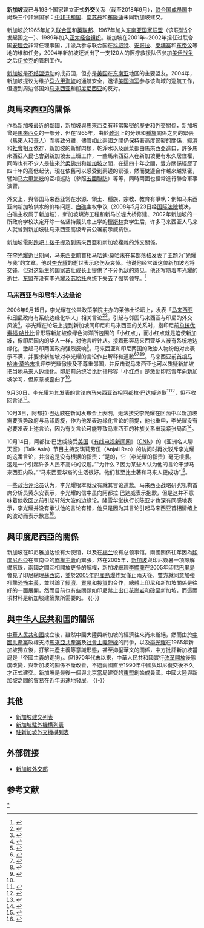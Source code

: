 {{新加坡政治}}
'''新加坡'''现已与193个国家建立正式'''外交'''关系（截至2018年9月），[[联合国成员国|联合国成员国]]中尚缺三个非洲国家：[[中非共和国|中非共和国]]、[[南苏丹|南苏丹]]和[[布隆迪|布隆迪]]未同新加坡建交。

新加坡於1965年加入[[联合国|联合国]]和[[英联邦|英联邦]]、1967年加入[[东南亚国家联盟|东南亚国家联盟]]（该联盟[[5|5]]个发起国之一）、1989年加入[[亚太经合组织|亚太经合组织]]。新加坡在2001年~2002年担任过联合国[[安理会|安理会]]非常任理事国，并派兵参与联合国在[[科威特|科威特]]、[[安哥拉|安哥拉]]、[[柬埔寨|柬埔寨]]和[[东帝汶|东帝汶]]等地的维和任务，2004年新加坡还派出了一支120人的医疗救援队伍参加[[美伊战争|美伊战争]]之后[[伊拉克|伊拉克]]的管制工作。

[[新加坡|新加坡]]是[[不结盟运动|不结盟运动]]的成员国，但亦是[[美国|美国]]在[[东南亚|东南亚]]地区的主要盟友。2004年，新加坡提议为维护[[马六甲海峡|马六甲海峡]]的通航安全，邀请[[美国海军|美国海军]]参与该海域的巡航工作，但遭到周边邻国如[[马来西亚|马来西亚]]和[[印度尼西亚|印度尼西亚]]的反对。

==與馬來西亞的關係==
{{main|馬來西亞－新加坡關係}}
{{Infobox Bilateral relations|馬來西亞－新加坡|Malaysia|Singapore|filetype=svg}}
作為[[新加坡|新加坡]]最近的鄰國，新加坡與[[馬來西亞|馬來西亞]]有非常緊密的[[歷史|歷史]]和[[外交|外交]]關係，新加坡曾是[[馬來西亞|馬來西亞]]的一部分，但在1965年，由於[[政治|政治]]上的分歧和[[種族|種族]]關係之間的緊張（[[馬來人|馬來人]]和[[華人|華人]]）而導致分離，儘管如此兩國之間仍保持著高度緊密的關係，[[經濟|經濟]]和[[社會|社會]]相互依存，新加坡的新鮮肉類，乾淨水以及蔬菜都由馬來西亞進口，許多馬來西亞人民也會到新加坡去上班工作，一些馬來西亞人在新加坡更有永久居住權，同時也有不少人是往來於[[柔佛州|柔佛州]]和[[新加坡|新加坡]]之間，在這四十年之間，雙方關係經歷了四十年的高低起伏，現在依舊可以感受到兩邊的緊張，然而雙邊合作越來越緊密，譬如[[马六甲海峡|马六甲海峽]]的互相巡防（參照[[五國聯防|五國聯防]]）等等，同時兩國也經常進行聯合軍事演習。

外交上，與邻国马来西亚常在水源、領土、種族、宗教、教育有爭執：例如马来西亚向新加坡供水的价格问题、[[白礁|白礁]]主权争议（2008年5月23日经[[国际法院|国际法院]]裁决，白礁主权属于新加坡）、新加坡填海工程和新马长堤大桥修建、2002年新加坡的一所政府学校决定开除一名坚持戴头巾上学的[[穆斯林|穆斯林]]女学生后，许多马来西亚人马来人就曾到新加坡驻马来西亚高级专员公署前示威抗议。

新加坡電影[[跑吧！孩子|跑吧！孩子]]提及到馬來西亞和新加坡複雜的外交關係。

在[[李光耀之死|李光耀逝世]]期间，马来西亚前首相[[马哈迪·莫哈末|马哈迪·莫哈末]]在其部落格发表了主题为“光耀与我”的文章。他对[[李光耀|李光耀]]的逝世表示悲伤及哀悼。他说他经常跟这位新加坡老将交锋，但对这新生的国家茁壮成长上提供了不分仇敌的意见。他还写随着李光耀的逝世，[[东南亚国家联盟|东盟]]在没有李光耀及[[苏哈托|苏哈托]]总统下失去了强势领导。<ref>{{Cite web|url=http://chedet.cc/?p=1620|title=Kuan Yew and I ← Chedet|accessdate=2017-08-06|work=chedet.cc|language=en-US|archive-date=2016-10-02|archive-url=https://web.archive.org/web/20161002093251/http://chedet.cc/?p=1620|dead-url=no}}</ref>

===马来西亚与印尼华人边缘论===
2006年9月15日，李光耀在公共政策学院主办的莱佛士论坛上，发表「[[马来西亚|马来西亚]]和[[印度尼西亚|印尼]]政府有系统边缘化华人」相关言论<ref>{{Cite web|title=李光耀指印马两国华人被“边缘化”招激烈声讨|url=http://www.chinanews.com/hr/yzhrxw/news/2006/09-30/798743.shtml|accessdate=2021-02-17|work=www.chinanews.com|archive-date=2021-03-09|archive-url=https://web.archive.org/web/20210309041240/http://www.chinanews.com/hr/yzhrxw/news/2006/09-30/798743.shtml|dead-url=no}}</ref><ref>{{Cite web|title=李光耀称马来西亚和印尼华人被边缘化引来批评_新闻中心_新浪网|url=http://news.sina.com.cn/w/2006-09-30/000411139851.shtml?from=wap|accessdate=2021-01-29|work=news.sina.com.cn|archive-date=2021-02-07|archive-url=https://web.archive.org/web/20210207101648/http://news.sina.com.cn/w/2006-09-30/000411139851.shtml?from=wap|dead-url=no}}</ref>，引起与邻国马来西亚与印尼的外交风波<ref>{{Cite web|title=李光耀华人边缘化言论激怒马国 - 大纪元|url=https://www.epochtimes.com/gb/6/9/24/n1464613.htm|accessdate=2021-01-29|date=2006-09-24|work=大纪元 www.epochtimes.com|language=zh-Hans|archive-date=2021-02-07|archive-url=https://web.archive.org/web/20210207101649/https://www.epochtimes.com/gb/6/9/24/n1464613.htm|dead-url=no}}</ref>。李光耀在论坛上提到新加坡同印尼和马来西亚的关系时，指印尼前[[印度尼西亚总统|总统]][[優素福·哈比比|优素福·哈比比]]曾形容新加坡像绿色海洋所包围的「小红点」，而小红点就是迫使新加坡，像印尼国内的华人一样，对他言听计从。接着形容马来西亚华人被有系统地边缘化，激起马印两国政府强烈反响<ref>{{Cite web|title=新加坡文献馆: 李光耀华人边缘化言论激怒马国|url=https://www.sginsight.com/xjp/index.php?id=467|accessdate=2021-01-08|work=www.sginsight.com|archive-date=2021-03-09|archive-url=https://web.archive.org/web/20210309041304/https://www.sginsight.com/xjp/index.php?id=467|dead-url=no}}</ref>。马来西亚和印尼两国的政治人物纷纷对此表示不满，并要求新加坡对李光耀的言论作出解释和道歉<ref name=":0">{{Cite web|title=指“大马华人被边缘化”　首相要李光耀解释|url=http://archive.kwongwah.com.my/kwyp_news/news_show_old.asp?n=60589&rlt=1&cls=101&txt=2006/9/23/gn2006923_60589|accessdate=2021-01-08|author=|date=|format=|work=archive.kwongwah.com.my|publisher=|language=|archive-date=2021-02-07|archive-url=https://web.archive.org/web/20210207101701/http://archive.kwongwah.com.my/kwyp_news/news_show_old.asp?n=60589&rlt=1&cls=101&txt=2006%2F9%2F23%2Fgn2006923_60589|dead-url=no}}</ref><ref>{{Cite web|title=指大马华裔被边缘化　纳吉反驳李光耀言论|url=http://archive.kwongwah.com.my/kwyp_news/news_show_old.asp?n=60358&rlt=1&cls=101&txt=2006/9/22/gn2006922_60358|access-date=2021-05-06|work=archive.kwongwah.com.my|archive-date=2021-07-25|archive-url=https://web.archive.org/web/20210725081054/http://archive.kwongwah.com.my/kwyp_news/news_show_old.asp?n=60358&rlt=1&cls=101&txt=2006%2F9%2F22%2Fgn2006922_60358|dead-url=no}}</ref><ref>{{Cite web|title=批李光耀深陷旧种族主义框框安华：全民公正取代边缘论|url=https://www.malaysiakini.com/news/57556|accessdate=2021-01-29|date=2006-10-02|work=Malaysiakini|language=zh|archive-date=2021-03-09|archive-url=https://web.archive.org/web/20210309041315/https://www.malaysiakini.com/news/57556|dead-url=no}}</ref><ref>{{Cite web|title=指華人遭邊緣化 大馬要李光耀道歉 - 國際|url=https://news.ltn.com.tw/news/world/paper/94496|access-date=2021-05-06|date=2006-09-29|last=自由時報電子報|work=自由時報電子報|archive-date=2021-09-20|archive-url=https://web.archive.org/web/20210920093941/https://news.ltn.com.tw/news/world/paper/94496|dead-url=no}}</ref>。马来西亚前[[马来西亚首相|首相]][[马哈迪·莫哈末|马哈迪·莫哈末]]批评李光耀傲慢及不尊重邻国，并反击说马来西亚也可以质疑新加坡把当地马来人边缘化。印尼前总统哈比比指形容「小红点」是激励印尼青年向新加坡学习，但原意被歪曲了<ref name=":0" />。

9月30日，李光耀为其发表的言论向马来西亚首相[[阿都拉·巴达威|阿都拉·巴达威]]道歉<ref name=":Malaysian">{{Cite web|title=“华人被边缘化”言论掀波李光耀已覆函阿都拉|url=https://www.malaysiakini.com/news/57548|accessdate=2021-01-08|date=2006-09-30|work=Malaysiakini|language=zh|archive-date=2021-03-09|archive-url=https://web.archive.org/web/20210309041352/https://www.malaysiakini.com/news/57548|dead-url=no}}</ref><ref>{{Cite web|title=Singapore's Lee Kuan Yew replies to Malaysian PM  The Star|url=https://www.thestar.com.my/news/nation/2006/09/30/singapores-lee-kuan-yew-replies-to-malaysian-pm|accessdate=2021-01-29|work=www.thestar.com.my|archive-date=2021-02-07|archive-url=https://web.archive.org/web/20210207110354/https://www.thestar.com.my/news/nation/2006/09/30/singapores-lee-kuan-yew-replies-to-malaysian-pm|dead-url=no}}</ref>，但不收回言论<ref>{{Cite news|title=华人边缘化:李光耀道歉但不收回|url=http://news.bbc.co.uk/chinese/simp/hi/newsid_5400000/newsid_5401400/5401414.stm|date=2006-10-03|accessdate=2021-01-08|language=en-GB|archive-date=2021-03-09|archive-url=https://web.archive.org/web/20210309041341/http://news.bbc.co.uk/chinese/simp/hi/newsid_5400000/newsid_5401400/5401414.stm|dead-url=no}}</ref>。

10月3日，阿都拉·巴达威在新闻发布会上表明，无法接受李光耀在回函中以新加坡需要强势政府与马印周旋，作为他发表边缘化言论的前提，他也重申，李光耀没有必要发表上述言论，因为有关言论可能导致马来西亚的种族关系出现紧张局面<ref>{{Cite web|title=阿都拉不满意李光耀解释巫统抨击把马哈迪拖下水|url=https://www.malaysiakini.com/news/57654|access-date=2021-05-06|date=2006-10-03|work=Malaysiakini|language=zh|archive-date=2021-03-09|archive-url=https://web.archive.org/web/20210309041352/https://www.malaysiakini.com/news/57654|dead-url=no}}</ref>。

10月14日，阿都拉·巴达威接受[[美国|美国]]《[[有线电视新闻网|有线电视新闻网]]》（[[有线电视新闻网|CNN]]）的《亚洲名人聊天室》（Talk Asia）节目主持安琪莉劳伍（Anjali Rao）的访问时再次驳斥李光耀的这番言论，并指这是没有根据的指责：“是的，它（李光耀的指责）毫无根据。这是一个引起许多人民不高兴的议题。”“为什么？因为某些人认为他的言论干涉马来西亚内政。”“马来西亚华裔的生活很好。他们甚至比土著和马来人更成功”<ref>{{Cite web|title=Abdullah Ahmad Badawi Talkasia Transcript - CNN.com|url=http://edition.cnn.com/2006/WORLD/asiapcf/10/23/talkasia.badawi.script/index.html|access-date=2021-05-06|work=edition.cnn.com|archive-date=2021-07-25|archive-url=https://web.archive.org/web/20210725081148/http://edition.cnn.com/2006/WORLD/asiapcf/10/23/talkasia.badawi.script/index.html|dead-url=no}}</ref>。

一些[[時事評論員|政治评论员]]认为，李光耀根本就没有就其言论道歉。马来西亚战略研究机构首席分析员黄永安表示，李光耀的信中虽向阿都拉·巴达威表示抱歉，但是这并不意味着他收回之前引起轩然大波的边缘论。隆雪华堂执行长陈亚才也深有同感地表示，李光耀并没有承认他的言论有错，他只是因为其言论引起马来西亚首相情绪上的波动而表示歉意<ref>{{Cite web|title=分析家：李光耀根本没道歉！|url=https://www.malaysiakini.com/news/57616|access-date=2021-05-06|date=2006-10-03|last=实习记者黄思颍|work=Malaysiakini|language=zh|archive-date=2021-03-09|archive-url=https://web.archive.org/web/20210309041354/https://www.malaysiakini.com/news/57616|dead-url=no}}</ref>。

==與印度尼西亞的關係==
{{Infobox bilateral relations|印尼－新加坡|Indonesia|Singapore|filetype=svg}}
新加坡在印尼雅加达设有大使馆，以及在[[棉蘭|棉兰]]设有总领事馆。兩國關係往年因為[[印度尼西亞|印度尼西亞]]在東南亞的[[霸權主義|霸權主義]]而緊張，然在2005年，[[新加坡|新加坡]]與印尼簽暑一項諒解備忘錄，兩國之間互相開放更多的航權，新加坡總理[[李顯龍|李顯龍]]在2005年印尼[[巴里島|巴里島]]會見了印尼總理[[蘇西諾|蘇西諾]]，並於[[2005年巴厘島爆炸案|2005年巴厘島爆炸案]]僅止兩天後，雙方就同意加強打擊[[恐怖主義|恐怖主義]]，並討論了[[經濟|經濟]]、[[貿易|貿易]]和[[投資|投資]]的合作，總體上印尼和新加坡關係是往好的一面展開，然而目前也有些問題如印尼禁止出口[[花崗岩|花崗岩]]和[[砂|砂]]至新加坡，而這兩項材料是新加坡建築業所需要的。
{{-}}

==與[[中华人民共和国|中华人民共和国]]的關係==
{{main|中国－新加坡关系}}
{{Infobox bilateral relations|中国－新加坡|People's Republic of China|Singapore|map=China Singapore Locator.png}}
[[中華人民共和國|中華人民共和國]]成立後，雖然中國大陸與新加坡的經濟往來尚未斷絕，然而由於[[中國共產黨|中國共產黨]]政權支持[[馬來亞共產黨|馬來亞共產黨]]及[[社會主義陣線|社會主義陣線]]的鬥爭，以及[[李光耀|李光耀]]在1965年新加坡獨立後，打擊共產主義等意識形態，甚至抑壓華文的關係，中方批評新加坡當局是「帝國主義的走狗」。但1970年代末以來，中華人民共和國實行[[改革開放|改革開放]]後態度改變，與新加坡的關係不斷改善，不過兩國直至1990年中國與印尼復交後不久才正式建交。新加坡是最後一個與北京當局建交的[[東盟|東盟]]創始成員國。中國大陸與新加坡之間的貿易在近年{{When|time=2021-12-17T09:37:54+00:00}}迅速地發展。
{{-}}

==其他==
*[[新加坡建交列表|新加坡建交列表]]
*[[新加坡駐外機構列表|新加坡駐外機構列表]]
*[[駐新加坡外交機構列表|駐新加坡外交機構列表]]

== 外部链接 ==
*[https://web.archive.org/web/20190105005450/https://www1.mfa.gov.sg/ 新加坡外交部]

==参考文献==
{{reflist}}

{{新加坡外交}}
{{亚洲题目|外交}}

[[Category:新加坡外交|*]]